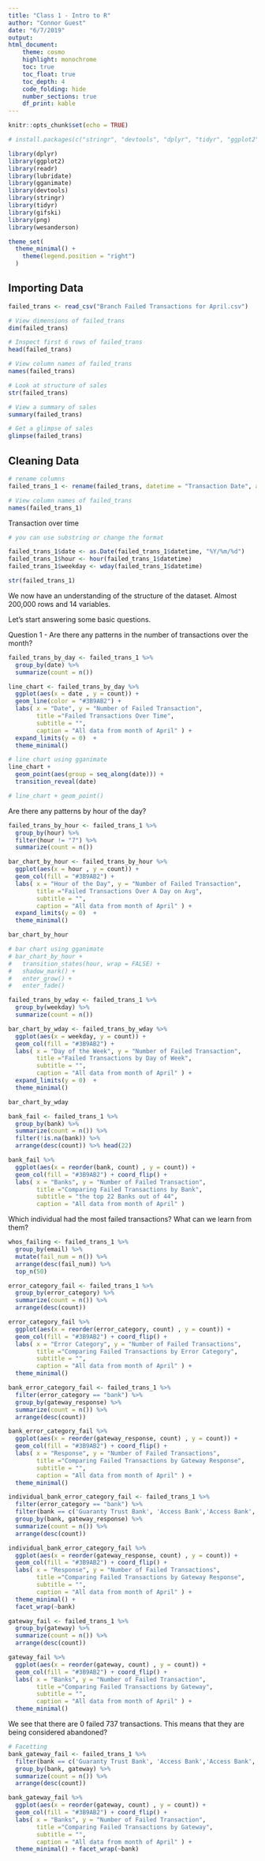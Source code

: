 ```yaml
---
title: "Class 1 - Intro to R"
author: "Connor Guest"
date: "6/7/2019"
output: 
html_document:
    theme: cosmo
    highlight: monochrome
    toc: true
    toc_float: true
    toc_depth: 4
    code_folding: hide
    number_sections: true
    df_print: kable
---
```


```r
knitr::opts_chunk$set(echo = TRUE)
```

```r
# install.packages(c("stringr", "devtools", "dplyr", "tidyr", "ggplot2", "gganimate", "gifski", "png", "lubridate", "readr", "wesanderson"))
```


```r
library(dplyr)
library(ggplot2)
library(readr)
library(lubridate)
library(gganimate)
library(devtools)
library(stringr)
library(tidyr)
library(gifski)
library(png)
library(wesanderson)

theme_set(
  theme_minimal() +
    theme(legend.position = "right")
  )
```


## Importing Data 

```r
failed_trans <- read_csv("Branch Failed Transactions for April.csv")
```

```r
# View dimensions of failed_trans
dim(failed_trans)

# Inspect first 6 rows of failed_trans
head(failed_trans)

# View column names of failed_trans
names(failed_trans)

# Look at structure of sales
str(failed_trans)

# View a summary of sales
summary(failed_trans)

# Get a glimpse of sales
glimpse(failed_trans)
```

## Cleaning Data

```r
# rename columns 
failed_trans_1 <- rename(failed_trans, datetime = "Transaction Date", amount = "Transaction amount", error_category = errorcategory)

# View column names of failed_trans
names(failed_trans_1)
```

Transaction over time 
```r
# you can use substring or change the format

failed_trans_1$date <- as.Date(failed_trans_1$datetime, "%Y/%m/%d")
failed_trans_1$hour <- hour(failed_trans_1$datetime)
failed_trans_1$weekday <- wday(failed_trans_1$datetime)

str(failed_trans_1)

```

We now have an understanding of the structure of the dataset. Almost 200,000 rows and 14 variables.

Let's start answering some basic questions.

Question 1 - Are there any patterns in the number of transactions over the month? 

```r
failed_trans_by_day <- failed_trans_1 %>% 
  group_by(date) %>% 
  summarize(count = n())

line_chart <- failed_trans_by_day %>%
  ggplot(aes(x = date , y = count)) +
  geom_line(color = "#3B9AB2") +
  labs( x = "Date", y = "Number of Failed Transaction",
        title ="Failed Transactions Over Time", 
        subtitle = "", 
        caption = "All data from month of April" ) +
  expand_limits(y = 0)  +
  theme_minimal()

# line chart using gganimate
line_chart + 
  geom_point(aes(group = seq_along(date))) +
  transition_reveal(date)

# line_chart + geom_point()

```


Are there any patterns by hour of the day?



```r
failed_trans_by_hour <- failed_trans_1 %>%
  group_by(hour) %>%
  filter(hour != "7") %>%
  summarize(count = n())

bar_chart_by_hour <- failed_trans_by_hour %>%
  ggplot(aes(x = hour , y = count)) +
  geom_col(fill = "#3B9AB2") +
  labs( x = "Hour of the Day", y = "Number of Failed Transaction",
        title ="Failed Transactions Over A Day on Avg", 
        subtitle = "", 
        caption = "All data from month of April" ) +
  expand_limits(y = 0)  +
  theme_minimal()

bar_chart_by_hour

# bar chart using gganimate
# bar_chart_by_hour + 
#   transition_states(hour, wrap = FALSE) +
#   shadow_mark() +
#   enter_grow() +
#   enter_fade()

failed_trans_by_wday <- failed_trans_1 %>%
  group_by(weekday) %>%
  summarize(count = n())

bar_chart_by_wday <- failed_trans_by_wday %>%
  ggplot(aes(x = weekday, y = count)) +
  geom_col(fill = "#3B9AB2") +
  labs( x = "Day of the Week", y = "Number of Failed Transaction",
        title ="Failed Transactions by Day of Week", 
        subtitle = "", 
        caption = "All data from month of April" ) +
  expand_limits(y = 0)  +
  theme_minimal()

bar_chart_by_wday

```



```r
bank_fail <- failed_trans_1 %>% 
  group_by(bank) %>%
  summarize(count = n()) %>%
  filter(!is.na(bank)) %>%
  arrange(desc(count)) %>% head(22)

bank_fail %>%
  ggplot(aes(x = reorder(bank, count) , y = count)) +
  geom_col(fill = "#3B9AB2") + coord_flip() +
  labs( x = "Banks", y = "Number of Failed Transaction",
        title ="Comparing Failed Transactions by Bank", 
        subtitle = "the top 22 Banks out of 44", 
        caption = "All data from month of April" )

```

Which individual had the most failed transactions? What can we learn from them?
```r
whos_failing <- failed_trans_1 %>%
  group_by(email) %>%
  mutate(fail_num = n()) %>%
  arrange(desc(fail_num)) %>%
  top_n(50)
```


```r
error_category_fail <- failed_trans_1 %>% 
  group_by(error_category) %>% 
  summarize(count = n()) %>%
  arrange(desc(count))

error_category_fail %>%
  ggplot(aes(x = reorder(error_category, count) , y = count)) +
  geom_col(fill = "#3B9AB2") + coord_flip() +
  labs( x = "Error Category", y = "Number of Failed Transactions",
        title ="Comparing Failed Transactions by Error Category", 
        subtitle = "", 
        caption = "All data from month of April" ) +
  theme_minimal()
```
```r
bank_error_category_fail <- failed_trans_1 %>% 
  filter(error_category == "bank") %>% 
  group_by(gateway_response) %>% 
  summarize(count = n()) %>%
  arrange(desc(count))

bank_error_category_fail %>%
  ggplot(aes(x = reorder(gateway_response, count) , y = count)) +
  geom_col(fill = "#3B9AB2") + coord_flip() +
  labs( x = "Response", y = "Number of Failed Transactions",
        title ="Comparing Failed Transactions by Gateway Response", 
        subtitle = "", 
        caption = "All data from month of April" ) +
  theme_minimal()
```

```r
individual_bank_error_category_fail <- failed_trans_1 %>% 
  filter(error_category == "bank") %>%
  filter(bank == c('Guaranty Trust Bank', 'Access Bank','Access Bank', 'First Bank of Nigeria', 'Zenith Bank', 'United Bank for Africa', 'Access Bank (Diamond)'))  %>%
  group_by(bank, gateway_response) %>% 
  summarize(count = n()) %>%
  arrange(desc(count))

individual_bank_error_category_fail %>%
  ggplot(aes(x = reorder(gateway_response, count) , y = count)) +
  geom_col(fill = "#3B9AB2") + coord_flip() +
  labs( x = "Response", y = "Number of Failed Transactions",
        title ="Comparing Failed Transactions by Gateway Response", 
        subtitle = "", 
        caption = "All data from month of April" ) +
  theme_minimal() +
  facet_wrap(~bank)
```
 
 
```r
gateway_fail <- failed_trans_1 %>% 
  group_by(gateway) %>% 
  summarize(count = n()) %>%
  arrange(desc(count))

gateway_fail %>%
  ggplot(aes(x = reorder(gateway, count) , y = count)) +
  geom_col(fill = "#3B9AB2") + coord_flip() +
  labs( x = "Banks", y = "Number of Failed Transaction",
        title ="Comparing Failed Transactions by Gateway", 
        subtitle = "", 
        caption = "All data from month of April" ) +
  theme_minimal()

```

We see that there are 0 failed 737 transactions. This means that they are being considered abandoned? 

```r
# Facetting
bank_gateway_fail <- failed_trans_1 %>% 
  filter(bank == c('Guaranty Trust Bank', 'Access Bank','Access Bank', 'First Bank of Nigeria', 'Zenith Bank', 'United Bank for Africa', 'Access Bank (Diamond)'))  %>%
  group_by(bank, gateway) %>% 
  summarize(count = n()) %>%
  arrange(desc(count))

bank_gateway_fail %>%
  ggplot(aes(x = reorder(gateway, count) , y = count)) +
  geom_col(fill = "#3B9AB2") + coord_flip() +
  labs( x = "Banks", y = "Number of Failed Transaction",
        title ="Comparing Failed Transactions by Gateway", 
        subtitle = "", 
        caption = "All data from month of April" ) +
  theme_minimal() + facet_wrap(~bank)
```
